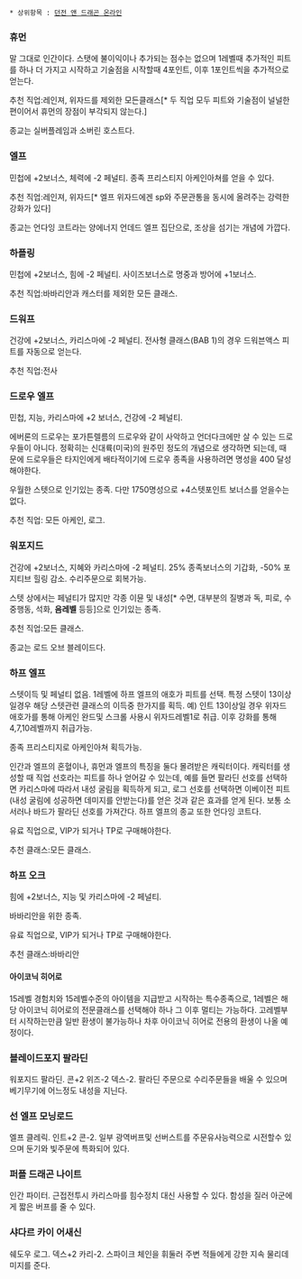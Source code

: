  * 상위항목 : [[던전 앤 드래곤 온라인]]


=== 휴먼 ===
말 그대로 인간이다. 스탯에 불이익이나 추가되는 점수는 없으며 1레벨때 추가적인 피트를 하나 더 가지고 시작하고 기술점을 시작할때 4포인트, 이후 1포인트씩을 추가적으로 얻는다.

추천 직업:레인져, 위자드를 제외한 모든클래스[* 두 직업 모두 피트와 기술점이 널널한 편이어서 휴먼의 장점이 부각되지 않는다.]

종교는 실버플레임과 소버린 호스트다.

=== 엘프 ===
민첩에 +2보너스, 체력에 -2 페널티.
종족 프리스티지 아케인아쳐를 얻을 수 있다.

추천 직업:레인져, 위자드[* 엘프 위자드에겐 sp와 주문관통을 동시에 올려주는 강력한 강화가 있다]

종교는 언다잉 코트라는 양에너지 언데드 엘프 집단으로, 조상을 섬기는 개념에 가깝다.

=== 하플링 ===
민첩에 +2보너스, 힘에 -2 페널티.
사이즈보너스로 명중과 방어에 +1보너스.

추천 직업:바바리안과 캐스터를 제외한 모든 클래스.

=== 드워프 ===
건강에 +2보너스, 카리스마에 -2 페널티.
전사형 클래스(BAB 1)의 경우 드워븐액스 피트를 자동으로 얻는다.

추천 직업:전사

=== 드로우 엘프 ===
민첩, 지능, 카리스마에 +2 보너스, 건강에 -2 페널티.

에버론의 드로우는 포가튼렐름의 드로우와 같이 사악하고 언더다크에만 살 수 있는 드로우들이 아니다. 정확히는 신대륙(미국)의 원주민 정도의 개념으로 생각하면 되는데, 때문에 드로우들은 타지인에게 배타적이기에 드로우 종족을 사용하려면 명성을 400 달성해야한다.

우월한 스텟으로 인기있는 종족. 다만 1750명성으로 +4스텟포인트 보너스를 얻을수는 없다.

추천 직업: 모든 아케인, 로그.


=== 워포지드 ===
건강에 +2보너스, 지혜와 카리스마에 -2 페널티.
25% 종족보너스의 기갑화, -50% 포지티브 힐링 감소. 수리주문으로 회복가능.

스텟 상에서는 페널티가 많지만 각종 이뮨 및 내성[* 수면, 대부분의 질병과 독, 피로, 수중행동, 석화, '''음레벨''' 등등]으로 인기있는 종족.

추천 직업:모든 클래스.

종교는 로드 오브 블레이드다. 

=== 하프 엘프 ===
스텟이득 및 페널티 없음.
1레벨에 하프 엘프의 애호가 피트를 선택. 특정 스텟이 13이상일경우 해당 스텟관련 클래스의 이득중 한가지를 획득. 
예) 인트 13이상일 경우 위자드 애호가를 통해 아케인 완드및 스크롤 사용시 위자드레벨1로 취급. 이후 강화를 통해 4,7,10레벨까지 취급가능.

종족 프리스티지로 아케인아쳐 획득가능.

인간과 엘프의 혼혈이나, 휴먼과 엘프의 특징을 둘다 몰려받은 캐릭터이다.
캐릭터를 생성할 때 직업 선호라는 피트를 하나 얻어갈 수 있는데, 예를 들면 팔라딘 선호를 선택하면 카리스마에 따라서 내성 굴림을 획득하게 되고, 로그 선호를 선택하면 이베이전 피트(내성 굴림에 성공하면 데미지를 안받는다)를 얻은 것과 같은 효과를 얻게 된다. 보통 소서러나 바드가 팔라딘 선호를 가져간다.
하프 엘프의 종교 또한 언다잉 코트다.

유료 직업으로, VIP가 되거나 TP로 구매해야한다.

추천 클래스:모든 클래스.

=== 하프 오크 ===
힘에 +2보너스, 지능 및 카리스마에 -2 페널티.

바바리안을 위한 종족.

유료 직업으로, VIP가 되거나 TP로 구매해야한다.

추천 클래스:바바리안

==== 아이코닉 히어로 ====
15레벨 경험치와 15레벨수준의 아이템을 지급받고 시작하는 특수종족으로, 1레벨은 해당 아이코닉 히어로의 전문클래스를 선택해야 하나 그 이후 멀티는 가능하다. 고레벨부터 시작하는만큼 일반 환생이 불가능하나 차후 아이코닉 히어로 전용의 환생이 나올 예정이다.

=== 블레이드포지 팔라딘 ===
워포지드 팔라딘. 콘+2 위즈-2 덱스-2. 팔라딘 주문으로 수리주문들을 배울 수 있으며 베기무기에 어느정도 내성을 지닌다. 

=== 선 엘프 모닝로드 ===
엘프 클레릭. 인트+2 콘-2. 일부 광역버프및 선버스트를 주문유사능력으로 시전할수 있으며 둔기와 빛주문에 특화되어 있다.

=== 퍼플 드래곤 나이트 ===
인간 파이터. 근접전투시 카리스마를 힘수정치 대신 사용할 수 있다. 함성을 질러 아군에게 짧은 버프를 줄 수 있다.

=== 샤다르 카이 어새신 ===
쉐도우 로그. 덱스+2 카리-2. 스파이크 체인을 휘둘러 주변 적들에게 강한 지속 물리데미지를 준다. 
